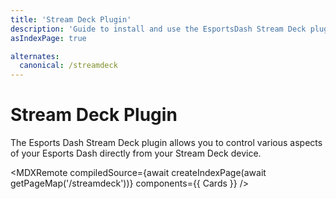 ```yaml
---
title: 'Stream Deck Plugin'
description: 'Guide to install and use the EsportsDash Stream Deck plugin for seamless control of esports overlays, scores, and tournament settings.'
asIndexPage: true

alternates:
  canonical: /streamdeck
---
```




# Stream Deck Plugin

The Esports Dash Stream Deck plugin allows you to control various aspects of your Esports Dash directly from your Stream Deck device.



<MDXRemote
  compiledSource={await createIndexPage(await getPageMap('/streamdeck'))}
  components={{
    Cards
  }}
/>
